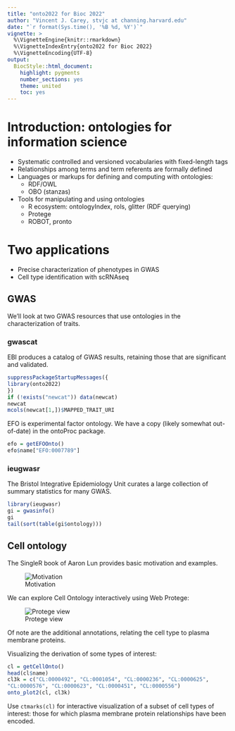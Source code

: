 ```yaml
---
title: "onto2022 for Bioc 2022"
author: "Vincent J. Carey, stvjc at channing.harvard.edu"
date: "`r format(Sys.time(), '%B %d, %Y')`"
vignette: >
  %\VignetteEngine{knitr::rmarkdown}
  %\VignetteIndexEntry{onto2022 for Bioc 2022}
  %\VignetteEncoding{UTF-8}
output:
  BiocStyle::html_document:
    highlight: pygments
    number_sections: yes
    theme: united
    toc: yes
---
```


# Introduction: ontologies for information science

- Systematic controlled and versioned vocabularies with fixed-length tags
- Relationships among terms and term referents are formally defined
- Languages or markups for defining and computing with ontologies:
    - RDF/OWL
    - OBO (stanzas)
- Tools for manipulating and using ontologies
    - R ecosystem: ontologyIndex, rols, glitter (RDF querying)
    - Protege
    - ROBOT, pronto

# Two applications

- Precise characterization of phenotypes in GWAS
- Cell type identification with scRNAseq

## GWAS

We'll look at two GWAS resources that use ontologies in the characterization
of traits.

### gwascat

EBI produces a catalog of GWAS results, retaining those
that are significant and validated.

```r
suppressPackageStartupMessages({
library(onto2022)
})
if (!exists("newcat")) data(newcat)
newcat
mcols(newcat[1,])$MAPPED_TRAIT_URI
```

EFO is experimental factor ontology.
We have a copy (likely somewhat out-of-date)
in the ontoProc package.

```r
efo = getEFOOnto()
efo$name["EFO:0007789"]
```

### ieugwasr

The Bristol Integrative Epidemiology Unit curates
a large collection of summary statistics for many GWAS.

```r
library(ieugwasr)
gi = gwasinfo()
gi
tail(sort(table(gi$ontology)))
```

## Cell ontology

The SingleR book of Aaron Lun provides basic motivation and examples.

![Motivation](singleR_1.jpg)

We can explore Cell Ontology interactively using Web Protege:

![Protege view](webprot.jpg)

Of note are the additional annotations, relating the cell type to
plasma membrane proteins.

Visualizing the derivation of some types of interest:
```r
cl = getCellOnto()
head(cl$name)
cl3k = c("CL:0000492", "CL:0001054", "CL:0000236", "CL:0000625",
"CL:0000576", "CL:0000623", "CL:0000451", "CL:0000556")
onto_plot2(cl, cl3k)
```

Use `ctmarks(cl)` for interactive visualization of a subset of cell types of interest:
those for which plasma membrane protein relationships have been encoded.

